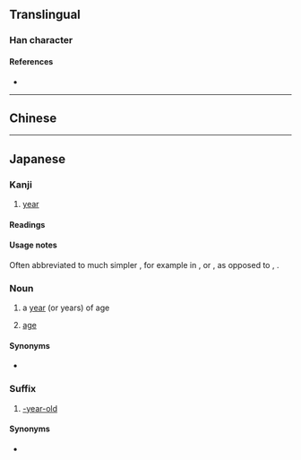 {{also|歲|岁}}
{{character info/new}}
==Translingual==
{{Han simplified forms|歲|歳|岁}}

===Han character===
{{Han char|rn=77|rad=止|as=09|sn=13|four=|canj=YMIHF|ids=⿱止⿵戌小,⿱止⿵戊𡭕}}

====References====
* {{Han ref|kx=0577.071|dkj=16326|hdz=21443.201|uh=6B73|ud=27507}}

----

==Chinese==
{{zh-see|歲|v}}

----

==Japanese==

===Kanji===
{{ja-kanji|grade=c|rs=止09}} <!-- The character 歲 is not its kyūjitai form -->

# [[year]]

====Readings====
{{ja-readings
|goon=さい
|kanon=せい
|kun=とし-, とせ-, よわい-
}}

====Usage notes====
Often abbreviated to much simpler {{m|ja|才}}, for example in {{m|ja|何才||how old?}}, or {{m|ja||１才|1 year old}}, as opposed to {{m|ja|何歳||how old?}}, {{m|ja||１歳|1 year old}}.

{{ja-kanjitab|とし|yomi=k}}

===Noun===
{{ja-noun|とし|kyu=歲}}

# a [[year]] (or years) of age
#: {{ja-usex|'''歳'''を取る|'''とし''' を とる}}
# [[age]]

====Synonyms====
* {{l|ja|年}}

===Suffix===
{{ja-pos|suffix|さい|サイ}}

# [[-year-old]]

====Synonyms====
* {{l|ja|才}}